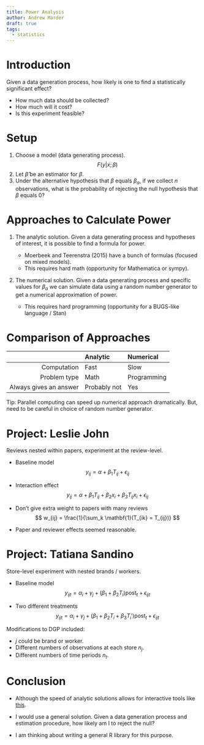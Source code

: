 ```yaml
---
title: Power Analysis
author: Andrew Marder
draft: true
tags:
  - statistics
---
```


# Introduction

Given a data generation process, how likely is one to find a
statistically significant effect?

- How much data should be collected?
- How much will it cost?
- Is this experiment feasible?

# Setup

1.  Choose a model (data generating process). $$ F(y | x; \beta) $$
2.  Let $\hat{\beta}$ be an estimator for $\beta$.
3.  Under the alternative hypothesis that $\beta$ equals $\beta_a$, if we collect
    $n$ observations, what is the probability of rejecting the null
    hypothesis that $\beta$ equals $0$?
    
\begin{equation}
\label{eq:1}
\text{Power} = P\left( \left\| \frac{\hat{\beta}}{\hat{\sigma}} \right\| > z_{1 - \alpha/2} \; ; \beta = \beta_a \right)
\end{equation}
    
# Approaches to Calculate Power

1.  The analytic solution. Given a data generating process and
    hypotheses of interest, it is possible to find a formula for
    power.
    
    - Moerbeek and Teerenstra (2015) have a bunch of formulas (focused
      on mixed models).
    - This requires hard math (opportunity for Mathematica or sympy).

2.  The numerical solution. Given a data generating
    process and specific values for $\beta_a$ we can simulate data using
    a random number generator to get a numerical approximation of
    power.
    
    - This requires hard programming (opportunity for a BUGS-like
      language / Stan)
    
# Comparison of Approaches

           \phantom{a}  Analytic       Numerical
----------------------  ------------   -----------
           Computation  Fast           Slow
          Problem type  Math           Programming
Always gives an answer  Probably not   Yes

Tip: Parallel computing can speed up numerical approach dramatically.
But, need to be careful in choice of random number generator.

# Project: Leslie John

Reviews nested within papers, experiment at the review-level.

-   Baseline model
    $$ y_{ij} = \alpha + \beta_1 T_{ij} + \epsilon_{ij} $$

-   Interaction effect
    $$ y_{ij} = \alpha + \beta_1 T_{ij} + \beta_2x_i + \beta_3 T_{ij} x_i + \epsilon_{ij} $$

-   Don't give extra weight to papers with many reviews
    $$ w_{ij} = \frac{1}{\sum_k \mathbf{1}(T_{ik} = T_{ij})} $$
    
-   Paper and reviewer effects seemed reasonable.

# Project: Tatiana Sandino

Store-level experiment with nested brands / workers.

-   Baseline model
    $$ y_{ijt} = \alpha_i + \gamma_j + (\beta_1 + \beta_2 T_i) \text{post}_t + \epsilon_{ijt} $$
    
-   Two different treatments
    $$ y_{ijt} = \alpha_i + \gamma_j + (\beta_1 + \beta_2 T_i + \beta_3 T_i') \text{post}_t + \epsilon_{ijt} $$
    
Modifications to DGP included:

-   $j$ could be brand or worker.
-   Different numbers of observations at each store $n_j$.
-   Different numbers of time periods $n_t$.

# Conclusion

- Although the speed of analytic solutions allows for interactive tools
like [this](http://127.0.0.1:1313/power-analysis/).

- I would use a general solution. Given a data generation process and
estimation procedure, how likely am I to reject the null?

- I am thinking about writing a general R library for this purpose.
